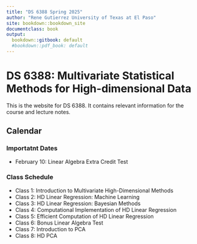 ```yaml
---
title: "DS 6388 Spring 2025"
author: "Rene Gutierrez University of Texas at El Paso"
site: bookdown::bookdown_site
documentclass: book
output:
  bookdown::gitbook: default
  #bookdown::pdf_book: default
---
```


# DS 6388: Multivariate Statistical Methods for High-dimensional Data

This is the website for DS 6388. It contains relevant information for the course
and lecture notes.

## Calendar

### Importatnt Dates

* February 10: Linear Algebra Extra Credit Test

### Class Schedule

* Class 1: Introduction to Multivariate High-Dimensional Methods
* Class 2: HD Linear Regression: Machine Learning
* Class 3: HD Linear Regression: Bayesian Methods
* Class 4: Computational Implementation of HD Linear Regression
* Class 5: Efficient Computation of HD Linear Regression
* Class 6: Bonus Linear Algebra Test
* Class 7: Introduction to PCA
* Class 8: HD PCA
